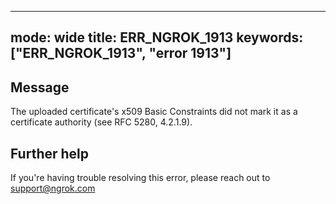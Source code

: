 
---
mode: wide
title: ERR_NGROK_1913
keywords: ["ERR_NGROK_1913", "error 1913"]
---

## Message
The uploaded certificate's x509 Basic Constraints did not mark it as a certificate authority (see RFC 5280, 4.2.1.9).




## Further help
If you're having trouble resolving this error, please reach out to [support@ngrok.com](mailto:support@ngrok.com?subject=Help%20with%20ERR_NGROK_1913)

